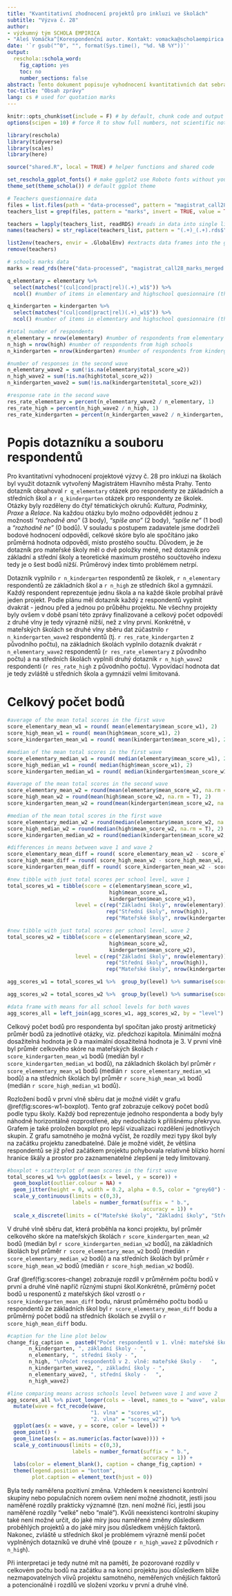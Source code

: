 ```yaml
---
title: "Kvantitativní zhodnocení projektů pro inkluzi ve školách"
subtitle: "Výzva č. 28"
author:
- výzkumný tým SCHOLA EMPIRICA
- "Aleš Vomáčka^[Korespondenční autor. Kontakt: vomacka@scholaempirica.org], Magdaléna Klimešová, Martina Koutná"
date: '`r gsub("^0", "", format(Sys.time(), "%d. %B %Y"))`'
output: 
  reschola::schola_word:
    fig_caption: yes
    toc: no
    number_sections: false
abstract: Tento dokument popisuje vyhodnocení kvantitativních dat sebraných pro potřeby projektové žádosti Magistrátu Hlavního města Prahy číslo 28, zaměřené na inkluzi na školách. Data pochází z dotazníků Magistrátu, které byly distribuovány zapojeným školám na začátku a na konci projektu. Byla naměřená pozitivní změna, kvůli neexistenci referenční skupiny ovšem není možné interpretovat její věcnou významnost, ani určit, do jaké míry je jejím původem projekt samotný.
toc-title: "Obsah zprávy"
lang: cs # used for quotation marks
---
```


```r
knitr::opts_chunk$set(include = F) # by default, chunk code and output is hidden
options(scipen = 10) # force R to show full numbers, not scientific notation

library(reschola)
library(tidyverse)
library(scales)
library(here)

source("shared.R", local = TRUE) # helper functions and shared code

set_reschola_ggplot_fonts() # make ggplot2 use Roboto fonts without you having to set it
theme_set(theme_schola()) # default ggplot theme

```

```r
# Teachers questionnaire data
files = list.files(path = "data-processed", pattern = "magistrat_call28_.+.rds", full.names = TRUE) #list of processed .rds files from the call 28
teachers_list = grep(files, pattern = "marks", invert = TRUE, value = TRUE)

teachers = lapply(teachers_list, readRDS) #reads in data into single list
names(teachers) = str_replace(teachers_list, pattern = "(.+)_(.+).rds$", replacement = "\\2") #extracts names of the dataframe from their file paths and applies them to the list 

list2env(teachers, envir = .GlobalEnv) #extracts data frames into the global environment
remove(teachers)

# schools marks data
marks = read_rds(here("data-processed", "magistrat_call28_marks_merged.rds"))
```

```r
q_elementary = elementary %>%
  select(matches("(cul|cond|pract|rel)(.+)_w1$")) %>%
  ncol() #number of items in elementary and highschool quesionnaire (they are identical)

q_kindergarten = kindergarten %>%
  select(matches("(cul|cond|pract|rel)(.+)_w1$")) %>%
  ncol() #number of items in elementary and highschool quesionnaire (they are identical)
```

```r

#total number of respondents
n_elementary = nrow(elementary) #number of respondents from elementary schools
n_high = nrow(high) #number of respondents from high schools
n_kindergarten = nrow(kindergarten) #number of respondents from kindergartens

#number of responses in the second wave
n_elementary_wave2 = sum(!is.na(elementary$total_score_w2))
n_high_wave2 = sum(!is.na(high$total_score_w2))
n_kindergarten_wave2 = sum(!is.na(kindergarten$total_score_w2))

#response rate in the second wave
res_rate_elementary = percent(n_elementary_wave2 / n_elementary, 1)
res_rate_high = percent(n_high_wave2 / n_high, 1)
res_rate_kindergarten = percent(n_kindergarten_wave2 / n_kindergarten, 1)
```

# Popis dotazníku a souboru respondentů

Pro kvantitativní vyhodnocení projektové výzvy č. 28 pro inkluzi na školách byl využit dotazník vytvořený Magistrátem Hlavního města Prahy. Tento dotazník obsahoval `r q_elementary` otázek pro respondenty ze základních a středních škol a `r q_kindergarten` otázek pro respondenty ze školek. Otázky byly rozděleny do čtyř tématických okruhů: *Kultura*, *Podmínky,* *Praxe* a *Relace*. Na každou otázku bylo možno odpovědět jednou z možností *"rozhodně ano"* (3 body), *"spíše ano"* (2 body), *"spíše ne"* (1 bod) a *"rozhodně ne"* (0 bodů). V souladu s postupem zadavatele jsme dodrželi bodové hodnocení odpovědí, celkové skóre bylo ale spočítáno jako průměrná hodnota odpovědí, místo prostého součtu. Důvodem, je že dotazník pro mateřské školy měl o dvě položky méně, než dotazník pro základní a střední školy a teoretické maximum prostého součtového indexu tedy je o šest bodů nižší. Průměrový index tímto problémem netrpí.

Dotazník vyplnilo `r n_kindergarten` respondentů ze školek, `r n_elementary` respondentů ze základních škol a `r n_high` ze středních škol a gymnázií. Každý respondent reprezentuje jednu škola a na každé škole probíhal právě jeden projekt. Podle plánu měl dotazník každý z respondentů vyplnit dvakrát - jednou před a jednou po průběhu projektu. Ne všechny projekty byly ovšem v době psaní této zprávy finalizované a celkový počet odpovědí z druhé vlny je tedy výrazně nižší, než z vlny první. Konkrétně, v mateřských školách se druhé vlny sběru dat zúčastnilo `r n_kindergarten_wave2` respondentů (tj. `r res_rate_kindergarten` z původního počtu), na základních školách vyplnilo dotazník dvakrát `r n_elementary_wave2` respondentů (`r res_rate_elementary` z původního počtu) a na středních školách vyplnili druhý dotazník `r n_high_wave2` respondenti (`r res_rate_high` z původního počtu). Vypovídací hodnota dat je tedy zvláště u středních škola a gymnázií velmi limitovaná.

# Celkový počet bodů

```r
#average of the mean total scores in the first wave
score_elementary_mean_w1 = round( mean(elementary$mean_score_w1), 2)
score_high_mean_w1 = round( mean(high$mean_score_w1), 2)
score_kindergarten_mean_w1 = round( mean(kindergarten$mean_score_w1), 2)

#median of the mean total scores in the first wave
score_elementary_median_w1 = round( median(elementary$mean_score_w1), 2)
score_high_median_w1 = round( median(high$mean_score_w1), 2)
score_kindergarten_median_w1 = round( median(kindergarten$mean_score_w1), 2)

#average of the mean total scores in the second wave
score_elementary_mean_w2 = round(mean(elementary$mean_score_w2, na.rm = T), 2)
score_high_mean_w2 = round(mean(high$mean_score_w2, na.rm = T), 2)
score_kindergarten_mean_w2 = round(mean(kindergarten$mean_score_w2, na.rm = T), 2)

#median of the mean total scores in the first wave
score_elementary_median_w2 = round(median(elementary$mean_score_w2, na.rm = T), 2)
score_high_median_w2 = round(median(high$mean_score_w2, na.rm = T), 2)
score_kindergarten_median_w2 = round(median(kindergarten$mean_score_w2, na.rm = T), 2)
```

```r
#differences in means between wave 1 and wave 2
score_elementary_mean_diff = round( score_elementary_mean_w2 - score_elementary_mean_w1, 2)
score_high_mean_diff = round( score_high_mean_w2 - score_high_mean_w1, 2)
score_kindergarten_mean_diff = round( score_kindergarten_mean_w2 - score_kindergarten_mean_w1, 2)
```

```r
#new tibble with just total scores per school level, wave 1
total_scores_w1 = tibble(score = c(elementary$mean_score_w1,
                                 high$mean_score_w1,
                                 kindergarten$mean_score_w1),
                      level = c(rep("Základní školy", nrow(elementary)),
                                rep("Střední školy", nrow(high)),
                                rep("Mateřské školy", nrow(kindergarten)) ) )

#new tibble with just total scores per school level, wave 2
total_scores_w2 = tibble(score = c(elementary$mean_score_w2,
                                 high$mean_score_w2,
                                 kindergarten$mean_score_w2),
                      level = c(rep("Základní školy", nrow(elementary)),
                                rep("Střední školy", nrow(high)),
                                rep("Mateřské školy", nrow(kindergarten)) ) )

agg_scores_w1 = total_scores_w1 %>%  group_by(level) %>% summarise(scores_w1 = mean(score, na.rm = T)) #data frame with means for all school levels for 1. wave

agg_scores_w2 = total_scores_w2 %>%  group_by(level) %>% summarise(scores_w2 = mean(score, na.rm = T)) #data frame with means for all school levels for 2. wave

#data frame with means for all school levels for both waves
agg_scores_all = left_join(agg_scores_w1, agg_scores_w2, by = "level")
```

Celkový počet bodů pro respondenta byl spočítan jako prostý aritmetický průměr bodů za jednotlivé otázky, viz. předchozí kapitola. Minimální možná dosažitelná hodnota je 0 a maximální dosažitelná hodnota je 3. V první vlně byl průměr celkového skóre na mateřských školách `r score_kindergarten_mean_w1` bodů (medián byl `r score_kindergarten_median_w1` bodů), na základních školách byl průměr `r score_elementary_mean_w1` bodů (medián `r score_elementary_median_w1` bodů) a na středních školách byl průměr `r score_high_mean_w1` bodů (medián `r score_high_median_w1` bodů).

Rozložení bodů v první vlně sběru dat je možné vidět v grafu \@ref(fig:scores-w1-boxplot). Tento graf zobrazuje celkový počet bodů podle typu školy. Každý bod reprezentuje jednoho respondenta a body byly náhodně horizontálně rozprostřené, aby nedocházlo k přílišnému překryvu. Grafem je také proložen boxplot pro lepší vizualizaci rozdělení jednotlivých skupin. Z grafu samotného je možná vyčíst, že rozdíly mezi typy škol byly na začátku projektu zanedbatelné. Dále je možné vidět, že většina respondentů se již před začátkem projektu pohybovala relativně blízko horní hranice škály a prostor pro zaznamenatelné zlepšení je tedy limitovaný.

```r
#boxplot + scatterplot of mean scores in the first wave
total_scores_w1 %>% ggplot(aes(x = level, y = score)) +
  geom_boxplot(outlier.colour = NA) +
  geom_jitter(height = 0, width = 0.2, alpha = 0.5, color = "grey60") +
  scale_y_continuous(limits = c(0,3),
                     labels = number_format(suffix = " b.",
                                            accuracy = 1)) +
  scale_x_discrete(limits = c("Mateřské školy", "Základní školy", "Střední školy"))
```

V druhé vlně sběru dat, která proběhla na konci projektu, byl průměr celkového skóre na mateřských školách `r score_kindergarten_mean_w2` bodů (medián byl `r score_kindergarten_median_w2` bodů), na základních školách byl průměr `r score_elementary_mean_w2` bodů (medián `r score_elementary_median_w2` bodů) a na středních školách byl průměr `r score_high_mean_w2` bodů (medián `r score_high_median_w2` bodů).

Graf \@ref(fig:scores-change) zobrazuje rozdíl v průměrném počtu bodů v první a druhé vlně napříč různými stupni škol.Konkrétně, průměrný počet bodů u responentů z mateřských škol vzrostl o `r score_kindergarten_mean_diff` bodu, nárust průměrného počtu bodů u respondentů ze základních škol byl `r score_elementary_mean_diff` bodu a průměrný počet bodů na středních školách se zvyšil o `r score_high_mean_diff` bodu.

```r
#caption for the line plot below
change_fig_caption =  paste0("Počet respondentů v 1. vlně: mateřské školy - ",
       n_kindergarten, ", základní školy - ",
       n_elementary, ", střední školy - ",
       n_high, "\nPočet respondentů v 2. vlně: mateřské školy -   ",
       n_kindergarten_wave2, ", základní školy - ",
       n_elementary_wave2, ", střední školy -   ",
       n_high_wave2)

#line comparing means across schools level between wave 1 and wave 2
agg_scores_all %>% pivot_longer(cols = -level, names_to = "wave", values_to = "score") %>% 
  mutate(wave = fct_recode(wave,
                           "1. vlna" = "scores_w1",
                           "2. vlna" = "scores_w2")) %>% 
  ggplot(aes(x = wave, y = score, color = level)) +
  geom_point() +
  geom_line(aes(x = as.numeric(as.factor(wave)))) +
  scale_y_continuous(limits = c(0,3),
                     labels = number_format(suffix = " b.",
                                            accuracy = 1)) +
  labs(color = element_blank(), caption = change_fig_caption) +
  theme(legend.position = "bottom",
        plot.caption = element_text(hjust = 0))
```

Byla tedy naměřena pozitivní změna. Vzhledem k neexistenci kontrolní skupiny nebo populačních norem ovšem není možné zhodnotit, jestli jsou naměřené rozdíly prakticky významné (tzn. není možné říci, jestli jsou naměřené rozdíly "velké" nebo "malé"). Kvůli neexistenci kontrolní skupiny také není možné určit, do jaké míry jsou naměřené změny důsledkem proběhlých projektů a do jaké míry jsou důsledkem vnějších faktorů. Nakonec, zvláště u středních škol je problémem výrazně menší počet vyplněných dotazníků ve druhé vlně (pouze `r n_high_wave2` z původních `r n_high`).

Při interpretaci je tedy nutné mít na paměti, že pozorované rozdíly v celkovém počtu bodů na začátku a na konci projektu jsou důsledkem blíže nezmapovatelných vlivů projektu samotného, neměřených vnějších faktorů a potencionálně i rozdílů ve složení vzorku v první a druhé vlně.
